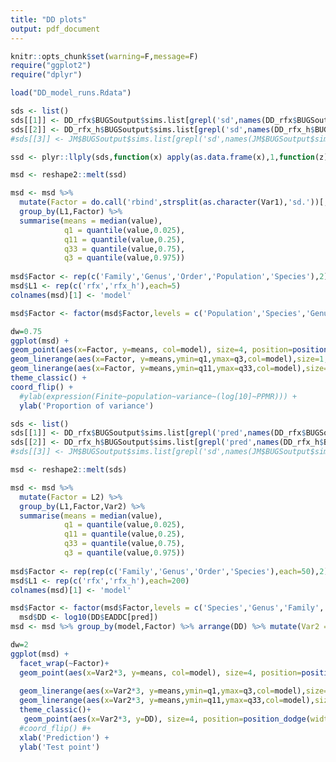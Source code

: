 ```yaml
---
title: "DD plots"
output: pdf_document
---
```


```r

knitr::opts_chunk$set(warning=F,message=F)
require("ggplot2")
require("dplyr")

```

```r


load("DD_model_runs.Rdata")

sds <- list()
sds[[1]] <- DD_rfx$BUGSoutput$sims.list[grepl('sd',names(DD_rfx$BUGSoutput$sims.list))]
sds[[2]] <- DD_rfx_h$BUGSoutput$sims.list[grepl('sd',names(DD_rfx_h$BUGSoutput$sims.list)) & !grepl('sigma',names(DD_rfx_h$BUGSoutput$sims.list))]
#sds[[3]] <- JM$BUGSoutput$sims.list[grepl('sd',names(JM$BUGSoutput$sims.list))]

ssd <- plyr::llply(sds,function(x) apply(as.data.frame(x),1,function(z) z/sum(z)))

msd <- reshape2::melt(ssd)

msd <- msd %>% 
  mutate(Factor = do.call('rbind',strsplit(as.character(Var1),'sd.'))[,2]) %>%
  group_by(L1,Factor) %>%
  summarise(means = median(value),
            q1 = quantile(value,0.025),
            q11 = quantile(value,0.25),
            q33 = quantile(value,0.75),
            q3 = quantile(value,0.975))
  
msd$Factor <- rep(c('Family','Genus','Order','Population','Species'),2)
msd$L1 <- rep(c('rfx','rfx_h'),each=5)
colnames(msd)[1] <- 'model'

msd$Factor <- factor(msd$Factor,levels = c('Population','Species','Genus','Family','Order'))

dw=0.75
ggplot(msd) + 
geom_point(aes(x=Factor, y=means, col=model), size=4, position=position_dodge(width=dw)) + 
geom_linerange(aes(x=Factor, y=means,ymin=q1,ymax=q3,col=model),size=1,position=position_dodge(width=dw)) + 
geom_linerange(aes(x=Factor, y=means,ymin=q11,ymax=q33,col=model),size=2,position=position_dodge(width=dw)) + 
theme_classic() + 
coord_flip() + 
  #ylab(expression(Finite~population~variance~(log[10]~PPMR))) + 
  ylab('Proportion of variance')

```

```r

sds <- list()
sds[[1]] <- DD_rfx$BUGSoutput$sims.list[grepl('pred',names(DD_rfx$BUGSoutput$sims.list))]
sds[[2]] <- DD_rfx_h$BUGSoutput$sims.list[grepl('pred',names(DD_rfx_h$BUGSoutput$sims.list))]
#sds[[3]] <- JM$BUGSoutput$sims.list[grepl('sd',names(JM$BUGSoutput$sims.list))]

msd <- reshape2::melt(sds)

msd <- msd %>% 
  mutate(Factor = L2) %>%
  group_by(L1,Factor,Var2) %>%
  summarise(means = median(value),
            q1 = quantile(value,0.025),
            q11 = quantile(value,0.25),
            q33 = quantile(value,0.75),
            q3 = quantile(value,0.975))
  
msd$Factor <- rep(rep(c('Family','Genus','Order','Species'),each=50),2)
msd$L1 <- rep(c('rfx','rfx_h'),each=200)
colnames(msd)[1] <- 'model'

msd$Factor <- factor(msd$Factor,levels = c('Species','Genus','Family','Order'))
  msd$DD <- log10(DD$EADDC[pred])
msd <- msd %>% group_by(model,Factor) %>% arrange(DD) %>% mutate(Var2 = 1:n())

dw=2
ggplot(msd) + 
  facet_wrap(~Factor)+
  geom_point(aes(x=Var2*3, y=means, col=model), size=4, position=position_dodge(width=dw)) + 
 
  geom_linerange(aes(x=Var2*3, y=means,ymin=q1,ymax=q3,col=model),size=1, position=position_dodge(width=dw)) + 
  geom_linerange(aes(x=Var2*3, y=means,ymin=q11,ymax=q33,col=model),size=2, position=position_dodge(width=dw)) + 
  theme_classic()+
   geom_point(aes(x=Var2*3, y=DD), size=4, position=position_dodge(width=dw)) +
  #coord_flip() #+ 
  xlab('Prediction') + 
  ylab('Test point')

```